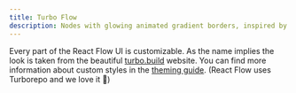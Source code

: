 ```yaml
---
title: Turbo Flow
description: Nodes with glowing animated gradient borders, inspired by the turbo.build website
---
```



Every part of the React Flow UI is customizable. As the name implies the look is taken from the beautiful [turbo.build](https://turbo.build/pack/docs/core-concepts#function-level-caching) website. You can find more information about custom styles in the [theming guide](/learn/customization/theming). (React Flow uses Turborepo and we love it 💜)

<RemoteCodeViewer route="examples/styling/turbo-flow" framework="react" />
